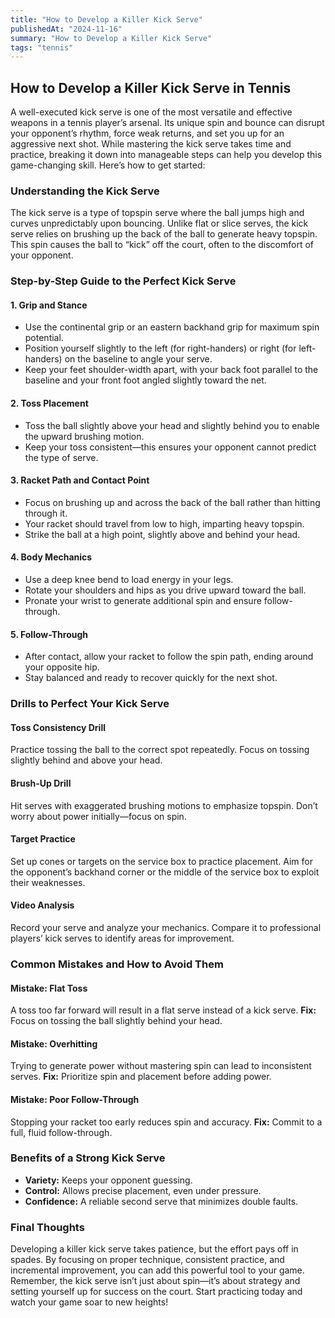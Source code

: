 ```yaml
---
title: "How to Develop a Killer Kick Serve"
publishedAt: "2024-11-16"
summary: "How to Develop a Killer Kick Serve"
tags: "tennis"
---
```


## How to Develop a Killer Kick Serve in Tennis

A well-executed kick serve is one of the most versatile and effective weapons in a tennis player’s arsenal. Its unique spin and bounce can disrupt your opponent’s rhythm, force weak returns, and set you up for an aggressive next shot. While mastering the kick serve takes time and practice, breaking it down into manageable steps can help you develop this game-changing skill. Here’s how to get started:

### Understanding the Kick Serve

The kick serve is a type of topspin serve where the ball jumps high and curves unpredictably upon bouncing. Unlike flat or slice serves, the kick serve relies on brushing up the back of the ball to generate heavy topspin. This spin causes the ball to “kick” off the court, often to the discomfort of your opponent.

### Step-by-Step Guide to the Perfect Kick Serve

#### 1. **Grip and Stance**
- Use the continental grip or an eastern backhand grip for maximum spin potential.
- Position yourself slightly to the left (for right-handers) or right (for left-handers) on the baseline to angle your serve.
- Keep your feet shoulder-width apart, with your back foot parallel to the baseline and your front foot angled slightly toward the net.

#### 2. **Toss Placement**
- Toss the ball slightly above your head and slightly behind you to enable the upward brushing motion.
- Keep your toss consistent—this ensures your opponent cannot predict the type of serve.

#### 3. **Racket Path and Contact Point**
- Focus on brushing up and across the back of the ball rather than hitting through it.
- Your racket should travel from low to high, imparting heavy topspin.
- Strike the ball at a high point, slightly above and behind your head.

#### 4. **Body Mechanics**
- Use a deep knee bend to load energy in your legs.
- Rotate your shoulders and hips as you drive upward toward the ball.
- Pronate your wrist to generate additional spin and ensure follow-through.

#### 5. **Follow-Through**
- After contact, allow your racket to follow the spin path, ending around your opposite hip.
- Stay balanced and ready to recover quickly for the next shot.

### Drills to Perfect Your Kick Serve

#### Toss Consistency Drill
Practice tossing the ball to the correct spot repeatedly. Focus on tossing slightly behind and above your head.

#### Brush-Up Drill
Hit serves with exaggerated brushing motions to emphasize topspin. Don’t worry about power initially—focus on spin.

#### Target Practice
Set up cones or targets on the service box to practice placement. Aim for the opponent’s backhand corner or the middle of the service box to exploit their weaknesses.

#### Video Analysis
Record your serve and analyze your mechanics. Compare it to professional players’ kick serves to identify areas for improvement.

### Common Mistakes and How to Avoid Them

#### Mistake: Flat Toss
A toss too far forward will result in a flat serve instead of a kick serve.
**Fix:** Focus on tossing the ball slightly behind your head.

#### Mistake: Overhitting
Trying to generate power without mastering spin can lead to inconsistent serves.
**Fix:** Prioritize spin and placement before adding power.

#### Mistake: Poor Follow-Through
Stopping your racket too early reduces spin and accuracy.
**Fix:** Commit to a full, fluid follow-through.

### Benefits of a Strong Kick Serve
- **Variety:** Keeps your opponent guessing.
- **Control:** Allows precise placement, even under pressure.
- **Confidence:** A reliable second serve that minimizes double faults.

### Final Thoughts

Developing a killer kick serve takes patience, but the effort pays off in spades. By focusing on proper technique, consistent practice, and incremental improvement, you can add this powerful tool to your game. Remember, the kick serve isn’t just about spin—it’s about strategy and setting yourself up for success on the court. Start practicing today and watch your game soar to new heights!

